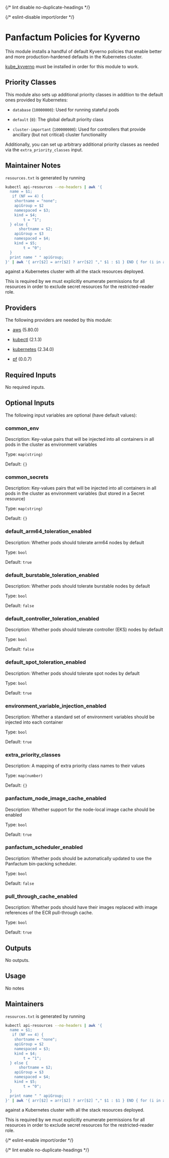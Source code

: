 
{/* lint disable no-duplicate-headings */}

{/* eslint-disable import/order */}

<ModuleHeader name="kube_policies" sourceHref="https://github.com/Panfactum/stack/tree/__PANFACTUM_VERSION_EDGE__/packages/infrastructure/kube_policies" status="stable" type="direct" />

# Panfactum Policies for Kyverno

This module installs a handful of default Kyverno policies that enable better and more production-hardened defaults
in the Kubernetes cluster.

[kube\_kyverno](/docs/edge/reference/infrastructure-modules/direct/kubernetes/kube_kyverno) must be installed
in order for this module to work.

## Priority Classes

This module also sets up additional priority classes in addition to the default ones provided
by Kubernetes:

* `database` (`10000000`): Used for running stateful pods

* `default` (`0`): The global default priority class

* `cluster-important` (`100000000`): Used for controllers that provide ancillary
  (but not critical) cluster functionality

Additionally, you can set up arbitrary additional priority classes as needed via the `extra_priority_classes` input.

## Maintainer Notes

`resources.txt` is generated by running

```bash
kubectl api-resources --no-headers | awk '{
  name = $1;
   if (NF == 4) {
    shortname = "none";
    apiGroup = $2
    namespaced = $3;
    kind = $4;
        t = "1";
  } else {
      shortname = $2;
    apiGroup = $3
    namespaced = $4;
    kind = $5;
        t = "0";
  }
  print name " " apiGroup;
}' | awk '{ arr[$2] = arr[$2] ? arr[$2] "," $1 : $1 } END { for (i in arr) print arr[i], i }'

```

against a Kubernetes cluster with all the stack resources deployed.

This is required by we must explicitly enumerate permissions for all resources in order to exclude secret resources
for the restricted-reader role.

## Providers

The following providers are needed by this module:

* [aws](https://registry.terraform.io/providers/hashicorp/aws/5.80.0/docs) (5.80.0)

* [kubectl](https://registry.terraform.io/providers/alekc/kubectl/2.1.3/docs) (2.1.3)

* [kubernetes](https://registry.terraform.io/providers/hashicorp/kubernetes/2.34.0/docs) (2.34.0)

* [pf](https://registry.terraform.io/providers/panfactum/pf/0.0.7/docs) (0.0.7)

## Required Inputs

No required inputs.

## Optional Inputs

The following input variables are optional (have default values):

### common\_env

Description: Key-value pairs that will be injected into all containers in all pods in the cluster as environment variables

Type: `map(string)`

Default: `{}`

### common\_secrets

Description: Key-values pairs that will be injected into all containers in all pods in the cluster as environment variables (but stored in a Secret resource)

Type: `map(string)`

Default: `{}`

### default\_arm64\_toleration\_enabled

Description: Whether pods should tolerate arm64 nodes by default

Type: `bool`

Default: `true`

### default\_burstable\_toleration\_enabled

Description: Whether pods should tolerate burstable nodes by default

Type: `bool`

Default: `false`

### default\_controller\_toleration\_enabled

Description: Whether pods should tolerate controller (EKS) nodes by default

Type: `bool`

Default: `false`

### default\_spot\_toleration\_enabled

Description: Whether pods should tolerate spot nodes by default

Type: `bool`

Default: `true`

### environment\_variable\_injection\_enabled

Description: Whether a standard set of environment variables should be injected into each container

Type: `bool`

Default: `true`

### extra\_priority\_classes

Description: A mapping of extra priority class names to their values

Type: `map(number)`

Default: `{}`

### panfactum\_node\_image\_cache\_enabled

Description: Whether support for the node-local image cache should be enabled

Type: `bool`

Default: `true`

### panfactum\_scheduler\_enabled

Description: Whether pods should be automatically updated to use the Panfactum bin-packing scheduler.

Type: `bool`

Default: `false`

### pull\_through\_cache\_enabled

Description: Whether pods should have their images replaced with image references of the ECR pull-through cache.

Type: `bool`

Default: `true`

## Outputs

No outputs.

## Usage

No notes

## Maintainers

`resources.txt` is generated by running

```bash
kubectl api-resources --no-headers | awk '{
  name = $1;
   if (NF == 4) {
    shortname = "none";
    apiGroup = $2
    namespaced = $3;
    kind = $4;
        t = "1";
  } else {
      shortname = $2;
    apiGroup = $3
    namespaced = $4;
    kind = $5;
        t = "0";
  }
  print name " " apiGroup;
}' | awk '{ arr[$2] = arr[$2] ? arr[$2] "," $1 : $1 } END { for (i in arr) print arr[i], i }'

```

against a Kubernetes cluster with all the stack resources deployed.

This is required by we must explicitly enumerate permissions for all resources in order to exclude secret resources
for the restricted-reader role.

{/* eslint-enable import/order */}

{/* lint enable no-duplicate-headings */}
